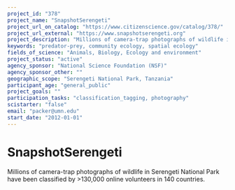 ```yaml
---
project_id: "378"
project_name: "SnapshotSerengeti"
project_url_on_catalog: "https://www.citizenscience.gov/catalog/378/"
project_url_external: "https://www.snapshotserengeti.org"
project_description: "Millions of camera-trap photographs of wildlife in Serengeti National Park have been classified by &gt;130,000 online volunteers in 140 countries."
keywords: "predator-prey, community ecology, spatial ecology"
fields_of_science: "Animals, Biology, Ecology and environment"
project_status: "active"
agency_sponsor: "National Science Foundation (NSF)"
agency_sponsor_other: ""
geographic_scope: "Serengeti National Park, Tanzania"
participant_age: "general_public"
project_goals: ""
participation_tasks: "classification_tagging, photography"
scistarter: "false"
email: "packer@umn.edu"
start_date: "2012-01-01"
---
```


# SnapshotSerengeti

Millions of camera-trap photographs of wildlife in Serengeti National Park have been classified by &gt;130,000 online volunteers in 140 countries.
